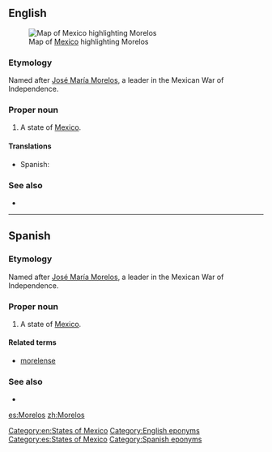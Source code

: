 ==English==
[[File:Mexico map, MX-MOR.svg|thumb|Map of [[Mexico]] highlighting Morelos]]
===Etymology===
Named after [[w:José María Morelos|José María Morelos]], a leader in the Mexican War of Independence.

===Proper noun===
{{en-proper noun}}

# A state of [[Mexico]].

====Translations====
{{trans-top|state of Mexico}}
*Spanish: {{t+|es|Morelos|f}}
{{trans-mid}}
{{trans-bottom}}

===See also===
*{{pedialite}}

[[Category:en:States of Mexico]]
[[Category:English eponyms]]

----

==Spanish==

===Etymology===
Named after [[w:José María Morelos|José María Morelos]], a leader in the Mexican War of Independence.

===Proper noun===
{{es-proper noun|f}}

# A state of [[Mexico]].

====Related terms====
*[[morelense]]

===See also===
* {{pedialite|lang=es}}

[[Category:es:States of Mexico]]
[[Category:Spanish eponyms]]

[[es:Morelos]]
[[zh:Morelos]]
